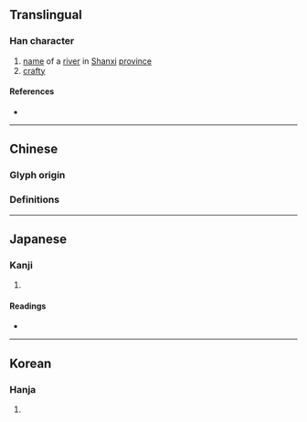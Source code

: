 {{also|妫|媯}}
{{character info}}
==Translingual==

===Han character===
{{Han char|rn=38|rad=女|as=12|sn=15|four=|canj=VBHF|ids=⿰女爲}}

# [[name]] of a [[river]] in [[Shanxi]] [[province]]
# [[crafty]]

====References====
* {{Han ref|kx=0271.130|dkj=06720|dj=0539.060|hdz=21082.061|uh=5B00|ud=23296}}

----

==Chinese==

===Glyph origin===
{{Han etym}}

===Definitions===
{{zh-see|媯}}

----

==Japanese==

===Kanji===
{{ja-kanji|grade=|rs=女12}}

# {{rfdef|ja|sort=女12}}

====Readings====
* {{ja-readings|on=き,ぎ|kun=わるがしこ.い}}

----

==Korean==

===Hanja===
{{ko-hanja|hangeul=규|rv=gyu|mr=kyu}}

# {{rfdef|ko|sort=女12}}